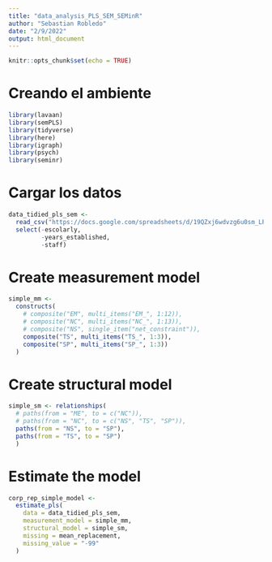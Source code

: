 ```yaml
---
title: "data_analysis_PLS_SEM_SEMinR"
author: "Sebastian Robledo"
date: "2/9/2022"
output: html_document
---
```


```r
knitr::opts_chunk$set(echo = TRUE)
```

# Creando el ambiente

```r
library(lavaan)
library(semPLS)
library(tidyverse)
library(here)
library(igraph)
library(psych)
library(seminr)
```

# Cargar los datos

```r
data_tidied_pls_sem <- 
  read_csv("https://docs.google.com/spreadsheets/d/19QZxj6wdvzg6u0sm_LPVNjjl1C56pkrXN_4Est1s-D0/export?format=csv&gid=71457899") |> 
  select(-escolarly, 
         -years_established, 
         -staff)
```

# Create measurement model

```r
simple_mm <-
  constructs(
    # composite("EM", multi_items("EM_", 1:12)),
    # composite("NC", multi_items("NC_", 1:13)),
    # composite("NS", single_item("net_constraint")),
    composite("TS", multi_items("TS_", 1:3)),
    composite("SP", multi_items("SP_", 1:3))
  )
```

# Create structural model

```r
simple_sm <- relationships(
  # paths(from = "ME", to = c("NC")),
  # paths(from = "NC", to = c("NS", "TS", "SP")),
  paths(from = "NS", to = "SP"),
  paths(from = "TS", to = "SP")
  )
```

# Estimate the model

```r
corp_rep_simple_model <-
  estimate_pls(
    data = data_tidied_pls_sem,
    measurement_model = simple_mm,
    structural_model = simple_sm,
    missing = mean_replacement,
    missing_value = "-99"
  )
```
